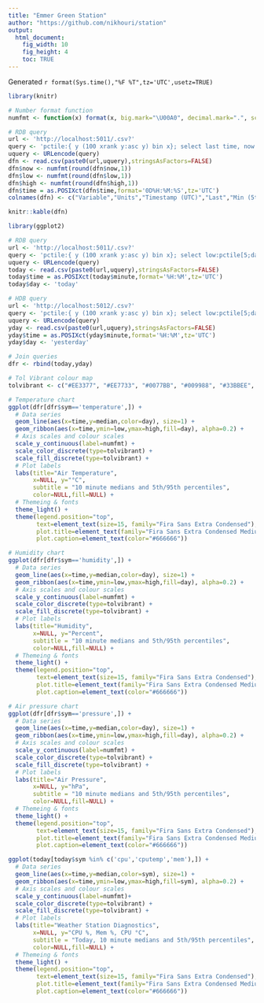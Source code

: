 ```yaml
---
title: "Emmer Green Station"
author: "https://github.com/nikhouri/station"
output:
  html_document:
    fig_width: 10
    fig_height: 4
    toc: TRUE
---
```

Generated `r format(Sys.time(),"%F %T",tz='UTC',usetz=TRUE)`

```r
library(knitr)

# Number format function
numfmt <- function(x) format(x, big.mark="\U00A0", decimal.mark=".", scientific=FALSE)

# RDB query
url <- 'http://localhost:5011/.csv?'
query <- 'pctile:{ y (100 xrank y:asc y) bin x}; select last time, now:last data, low:pctile[5;data], high:pctile[95;data] by sym,units from obs where host=`garden,sym in `temperature`humidity`pressure'
uquery <- URLencode(query)
dfn <- read.csv(paste0(url,uquery),stringsAsFactors=FALSE)
dfn$now <- numfmt(round(dfn$now,1))
dfn$low <- numfmt(round(dfn$low,1))
dfn$high <- numfmt(round(dfn$high,1))
dfn$time = as.POSIXct(dfn$time,format='0D%H:%M:%S',tz='UTC')
colnames(dfn) <- c("Variable","Units","Timestamp (UTC)","Last","Min (5th%)","Max (95th%)")

knitr::kable(dfn)
```

```r
library(ggplot2)

# RDB query
url <- 'http://localhost:5011/.csv?'
query <- 'pctile:{ y (100 xrank y:asc y) bin x}; select low:pctile[5;data], median:med data, high:pctile[95;data] by date:.z.d,10 xbar time.minute,sym from obs where host=`garden'
uquery <- URLencode(query)
today <- read.csv(paste0(url,uquery),stringsAsFactors=FALSE)
today$time = as.POSIXct(today$minute,format='%H:%M',tz='UTC')
today$day <- 'today'

# HDB query
url <- 'http://localhost:5012/.csv?'
query <- 'pctile:{ y (100 xrank y:asc y) bin x}; select low:pctile[5;data], median:med data, high:pctile[95;data] by date,10 xbar time.minute,sym from obs where host=`garden,date=.z.d-1'
uquery <- URLencode(query)
yday <- read.csv(paste0(url,uquery),stringsAsFactors=FALSE)
yday$time = as.POSIXct(yday$minute,format='%H:%M',tz='UTC')
yday$day <- 'yesterday'

# Join queries
dfr <- rbind(today,yday)

# Tol Vibrant colour map
tolvibrant <- c("#EE3377", "#EE7733", "#0077BB", "#009988", "#33BBEE", "#CC3311", "#BBBBBB")

# Temperature chart
ggplot(dfr[dfr$sym=='temperature',]) +
  # Data series
  geom_line(aes(x=time,y=median,color=day), size=1) +
  geom_ribbon(aes(x=time,ymin=low,ymax=high,fill=day), alpha=0.2) + 
  # Axis scales and colour scales
  scale_y_continuous(label=numfmt) +
  scale_color_discrete(type=tolvibrant) +
  scale_fill_discrete(type=tolvibrant) +
  # Plot labels
  labs(title="Air Temperature",
       x=NULL, y="°C",
       subtitle = "10 minute medians and 5th/95th percentiles",
       color=NULL,fill=NULL) +
  # Themeing & fonts
  theme_light() +
  theme(legend.position="top",
        text=element_text(size=15, family="Fira Sans Extra Condensed"),
        plot.title=element_text(family="Fira Sans Extra Condensed Medium"),
        plot.caption=element_text(color="#666666"))

# Humidity chart
ggplot(dfr[dfr$sym=='humidity',]) +
  # Data series
  geom_line(aes(x=time,y=median,color=day), size=1) +
  geom_ribbon(aes(x=time,ymin=low,ymax=high,fill=day), alpha=0.2) + 
  # Axis scales and colour scales
  scale_y_continuous(label=numfmt) +
  scale_color_discrete(type=tolvibrant) +
  scale_fill_discrete(type=tolvibrant) +
  # Plot labels
  labs(title="Humidity",
       x=NULL, y="Percent",
       subtitle = "10 minute medians and 5th/95th percentiles",
       color=NULL,fill=NULL) +
  # Themeing & fonts
  theme_light() +
  theme(legend.position="top",
        text=element_text(size=15, family="Fira Sans Extra Condensed"),
        plot.title=element_text(family="Fira Sans Extra Condensed Medium"),
        plot.caption=element_text(color="#666666"))

# Air pressure chart
ggplot(dfr[dfr$sym=='pressure',]) +
  # Data series
  geom_line(aes(x=time,y=median,color=day), size=1) +
  geom_ribbon(aes(x=time,ymin=low,ymax=high,fill=day), alpha=0.2) + 
  # Axis scales and colour scales
  scale_y_continuous(label=numfmt) +
  scale_color_discrete(type=tolvibrant) +
  scale_fill_discrete(type=tolvibrant) +
  # Plot labels
  labs(title="Air Pressure",
       x=NULL, y="hPa",
       subtitle = "10 minute medians and 5th/95th percentiles",
       color=NULL,fill=NULL) +
  # Themeing & fonts
  theme_light() +
  theme(legend.position="top",
        text=element_text(size=15, family="Fira Sans Extra Condensed"),
        plot.title=element_text(family="Fira Sans Extra Condensed Medium"),
        plot.caption=element_text(color="#666666"))
```

```r
ggplot(today[today$sym %in% c('cpu','cputemp','mem'),]) +
  # Data series
  geom_line(aes(x=time,y=median,color=sym), size=1) +
  geom_ribbon(aes(x=time,ymin=low,ymax=high,fill=sym), alpha=0.2) + 
  # Axis scales and colour scales
  scale_y_continuous(label=numfmt)+
  scale_color_discrete(type=tolvibrant) +
  scale_fill_discrete(type=tolvibrant) +
  # Plot labels
  labs(title="Weather Station Diagnostics",
       x=NULL, y="CPU %, Mem %, CPU °C",
       subtitle = "Today, 10 minute medians and 5th/95th percentiles",
       color=NULL,fill=NULL) +
  # Themeing & fonts
  theme_light() +
  theme(legend.position="top",
        text=element_text(size=15, family="Fira Sans Extra Condensed"),
        plot.title=element_text(family="Fira Sans Extra Condensed Medium"),
        plot.caption=element_text(color="#666666"))
```
